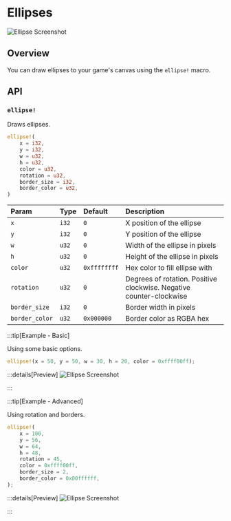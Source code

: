 # Ellipses

![Ellipse Screenshot](/ellipse_screenshot.png)

## Overview

You can draw ellipses to your game's canvas using the `ellipse!` macro.

## API

### `ellipse!`

Draws ellipses.

```rs
ellipse!(
    x = i32,
    y = i32,
    w = u32,
    h = u32,
    color = u32,
    rotation = u32,
    border_size = i32,
    border_color = u32,
)
```

| Param          | Type  | Default      | Description                                                         |
| :------------- | :---- | :----------- | :------------------------------------------------------------------ |
| `x`            | `i32` | `0`          | X position of the ellipse                                           |
| `y`            | `i32` | `0`          | Y position of the ellipse                                           |
| `w`            | `u32` | `0`          | Width of the ellipse in pixels                                      |
| `h`            | `u32` | `0`          | Height of the ellipse in pixels                                     |
| `color`        | `u32` | `0xffffffff` | Hex color to fill ellipse with                                      |
| `rotation`     | `u32` | `0`          | Degrees of rotation. Positive clockwise. Negative counter-clockwise |
| `border_size`  | `i32` | `0`          | Border width in pixels                                              |
| `border_color` | `u32` | `0x000000`   | Border color as RGBA hex                                            |

:::tip[Example - Basic]

Using some basic options.

```rs
ellipse!(x = 50, y = 50, w = 30, h = 20, color = 0xffff00ff);
```

:::details[Preview]
![Ellipse Screenshot](/ellipse_screenshot.png)

:::

:::tip[Example - Advanced]

Using rotation and borders.

```rs
ellipse!(
    x = 100,
    y = 56,
    w = 64,
    h = 48,
    rotation = 45,
    color = 0xffff00ff,
    border_size = 2,
    border_color = 0x00ffffff,
);
```

:::details[Preview]
![Ellipse Screenshot](/ellipsev_screenshot.png)

:::
